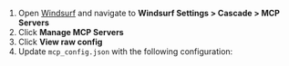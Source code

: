 
1. Open [Windsurf](https://windsurf.com/) and navigate to **Windsurf Settings > Cascade > MCP Servers**
2. Click **Manage MCP Servers**
3. Click **View raw config**
4. Update `mcp_config.json` with the following configuration:

<MCPConfigSnippet variant="windsurf" />
